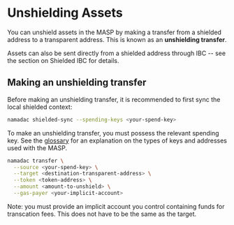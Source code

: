 
# Unshielding Assets

You can unshield assets in the MASP by making a transfer from a shielded address to a transparent address. This is known as an __unshielding transfer__.

Assets can also be sent directly from a shielded address through IBC -- see the section on Shielded IBC for details.

## Making an unshielding transfer

Before making an unshielding transfer, it is recommended to first sync the local shielded context:
```bash copy
namadac shielded-sync --spending-keys <your-spend-key>
```

To make an unshielding transfer, you must possess the relevant spending key. See the [glossary](./glossary.mdx) for
an explanation on the types of keys and addresses used with the MASP.

```bash copy
namadac transfer \
  --source <your-spend-key> \
  --target <destination-transparent-address> \
  --token <token-address> \
  --amount <amount-to-unshield> \
  --gas-payer <your-implicit-account>
```
<Callout>
Note: you must provide an implicit account you control containing funds for transcation fees. This does not have to be
the same as the target.
</Callout>